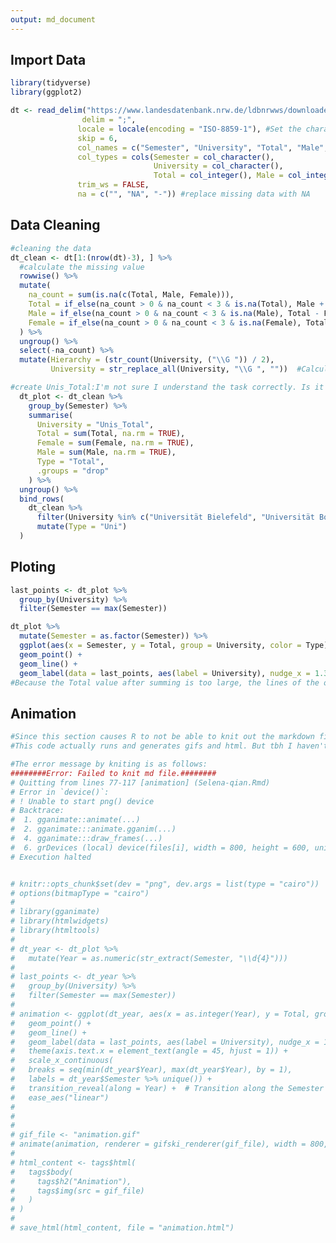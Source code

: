 ```yaml
---
output: md_document
---
```

## Import Data
```r
library(tidyverse)
library(ggplot2)

dt <- read_delim("https://www.landesdatenbank.nrw.de/ldbnrwws/downloader/00/tables/21331-02i_00.csv",
                delim = ";",
               locale = locale(encoding = "ISO-8859-1"), #Set the character encoding explicitly
               skip = 6,
               col_names = c("Semester", "University", "Total", "Male", "Female"), #Name the columns
               col_types = cols(Semester = col_character(),
                                University = col_character(),
                                Total = col_integer(), Male = col_integer(), Female = col_integer()),
               trim_ws = FALSE,
               na = c("", "NA", "-")) #replace missing data with NA
```

## Data Cleaning
```r

#cleaning the data
dt_clean <- dt[1:(nrow(dt)-3), ] %>% 
  #calculate the missing value
  rowwise() %>%
  mutate(
    na_count = sum(is.na(c(Total, Male, Female))),
    Total = if_else(na_count > 0 & na_count < 3 & is.na(Total), Male + Female, Total),
    Male = if_else(na_count > 0 & na_count < 3 & is.na(Male), Total - Female, Male),
    Female = if_else(na_count > 0 & na_count < 3 & is.na(Female), Total - Male, Female)
  ) %>%
  ungroup() %>% 
  select(-na_count) %>%
  mutate(Hierarchy = (str_count(University, ("\\G ")) / 2),
         University = str_replace_all(University, "\\G ", ""))  #Calculate the hierarchy, Remove the spaces

#create Unis_Total:I'm not sure I understand the task correctly. Is it asking for this total of three universities to be added up like I did?
  dt_plot <- dt_clean %>% 
    group_by(Semester) %>%
    summarise(
      University = "Unis_Total",
      Total = sum(Total, na.rm = TRUE),
      Female = sum(Female, na.rm = TRUE),
      Male = sum(Male, na.rm = TRUE),
      Type = "Total",
      .groups = "drop"
    ) %>%
  ungroup() %>%
  bind_rows(
    dt_clean %>% 
      filter(University %in% c("Universität Bielefeld", "Universität Bochum", "Universität Bonn")) %>% 
      mutate(Type = "Uni")
  )

```

## Ploting
```r
last_points <- dt_plot %>%
  group_by(University) %>%
  filter(Semester == max(Semester))

dt_plot %>% 
  mutate(Semester = as.factor(Semester)) %>% 
  ggplot(aes(x = Semester, y = Total, group = University, color = Type)) +
  geom_point() +
  geom_line() +
  geom_label(data = last_points, aes(label = University), nudge_x = 1.3, nudge_y = 1200, color = "black")
#Because the Total value after summing is too large, the lines of the other three universities do not show up well. Do I need to adjust the scale of the y-axis?
```

## Animation
```r
#Since this section causes R to not be able to knit out the markdown file, I've turned this section completely into a comment. 
#This code actually runs and generates gifs and html. But tbh I haven't gone very deep into the gganimate package, especially in the export to html part, I tried a lot of methods provided by chatgpt, including using htmltools::save_html(), directly using anim_save() and html_renderer(). htmlwidgets::as_widget() and so on, but all of them failed. The code below seems to work. It is provided by chatgpt.

#The error message by kniting is as follows:
########Error: Failed to knit md file.########
# Quitting from lines 77-117 [animation] (Selena-qian.Rmd)  
# Error in `device()`:  
# ! Unable to start png() device  
# Backtrace:  
#  1. gganimate::animate(...)  
#  2. gganimate:::animate.gganim(...)  
#  4. gganimate:::draw_frames(...)  
#  6. grDevices (local) device(files[i], width = 800, height = 600, units = "in", res = 96)  
# Execution halted


# knitr::opts_chunk$set(dev = "png", dev.args = list(type = "cairo"))
# options(bitmapType = "cairo")
# 
# library(gganimate)
# library(htmlwidgets)
# library(htmltools)
# 
# dt_year <- dt_plot %>%
#   mutate(Year = as.numeric(str_extract(Semester, "\\d{4}")))
# 
# last_points <- dt_year %>%
#   group_by(University) %>%
#   filter(Semester == max(Semester))
# 
# animation <- ggplot(dt_year, aes(x = as.integer(Year), y = Total, group = University, color = Type)) +
#   geom_point() +
#   geom_line() +
#   geom_label(data = last_points, aes(label = University), nudge_x = 1.3, nudge_y = 1200, color = "black") +
#   theme(axis.text.x = element_text(angle = 45, hjust = 1)) + 
#   scale_x_continuous(
#   breaks = seq(min(dt_year$Year), max(dt_year$Year), by = 1),
#   labels = dt_year$Semester %>% unique()) +
#   transition_reveal(along = Year) +  # Transition along the Semester
#   ease_aes("linear")
# 
# 
# 
# gif_file <- "animation.gif"
# animate(animation, renderer = gifski_renderer(gif_file), width = 800, height = 600)
# 
# html_content <- tags$html(
#   tags$body(
#     tags$h2("Animation"),
#     tags$img(src = gif_file)
#   )
# )
# 
# save_html(html_content, file = "animation.html")


```